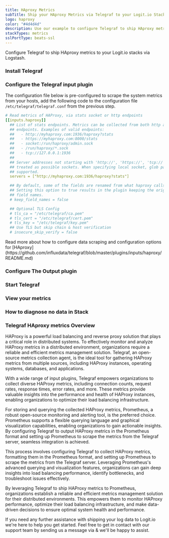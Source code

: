 ```yaml
---
title: HAproxy Metrics
subTitle: Ship your HAproxy Metrics via Telegraf to your Logit.io Stack
logo: haproxy
color: "#4d4d4d"
description: Use our example to configure Telegraf to ship HAproxy metrics to your Logit.io stacks. Configure Telegraf to send HAproxy metrics to Logstash or Elastic.
stackTypes: metrics
sslPortType: beats-ssl
---
```


Configure Telegraf to ship HAproxy metrics to your Logit.io stacks via Logstash.

<Steps>

  ### Install Telegraf

  <InstallTelegraf />

  ### Configure the Telegraf input plugin

  The configuration file below is pre-configured to scrape the system metrics from your hosts, add the following code to the configuration file `/etc/telegraf/telegraf.conf` from the previous step.

  ```yaml copy
  # Read metrics of HAProxy, via stats socket or http endpoints
  [[inputs.haproxy]]
    ## List of stats endpoints. Metrics can be collected from both http and socket
    ## endpoints. Examples of valid endpoints:
    ##   - http://myhaproxy.com:1936/haproxy?stats
    ##   - https://myhaproxy.com:8000/stats
    ##   - socket:/run/haproxy/admin.sock
    ##   - /run/haproxy/*.sock
    ##   - tcp://127.0.0.1:1936
    ##
    ## Server addresses not starting with 'http://', 'https://', 'tcp://' will be
    ## treated as possible sockets. When specifying local socket, glob patterns are
    ## supported.
    servers = ["http://myhaproxy.com:1936/haproxy?stats"]

    ## By default, some of the fields are renamed from what haproxy calls them.
    ## Setting this option to true results in the plugin keeping the original
    ## field names.
    # keep_field_names = false

    ## Optional TLS Config
    # tls_ca = "/etc/telegraf/ca.pem"
    # tls_cert = "/etc/telegraf/cert.pem"
    # tls_key = "/etc/telegraf/key.pem"
    ## Use TLS but skip chain & host verification
    # insecure_skip_verify = false
  ```

  <Callout type="info">
    Read more about how to configure data scraping and configuration options for [HAproxy](https://github.com/influxdata/telegraf/blob/master/plugins/inputs/haproxy/README.md)
  </Callout>

  ### Configure The Output plugin

  <TelegrafOutputPlugin />

  ### Start Telegraf

  <StartTelegraf />

  ### View your metrics
  <LaunchStack source="HAproxy_Metrics_via_Telegraf" utmMedium="metrics" utmCampaign="telegraf-HAproxy-metrics" />

  ### How to diagnose no data in Stack

  <DiagnoseNoData />

</Steps>

### Telegraf HAproxy metrics Overview

HAProxy is a powerful load balancing and reverse proxy solution that plays a critical role in distributed systems. To effectively monitor and 
analyze HAProxy metrics in a distributed environment, organizations require a reliable and efficient metrics management solution. Telegraf, an 
open-source metrics collection agent, is the ideal tool for gathering HAProxy metrics from multiple sources, including HAProxy instances, 
operating systems, databases, and applications.

With a wide range of input plugins, Telegraf empowers organizations to collect diverse HAProxy metrics, including connection counts, request 
rates, response times, error rates, and more. These metrics provide valuable insights into the performance and health of HAProxy instances, 
enabling organizations to optimize their load balancing infrastructure.

For storing and querying the collected HAProxy metrics, Prometheus, a robust open-source monitoring and alerting tool, is the preferred choice. 
Prometheus supports a flexible querying language and graphical visualization capabilities, enabling organizations to gain actionable insights. 
By configuring Telegraf to output HAProxy metrics in the Prometheus format and setting up Prometheus to scrape the metrics from the Telegraf 
server, seamless integration is achieved.

This process involves configuring Telegraf to collect HAProxy metrics, formatting them in the Prometheus format, and setting up Prometheus to 
scrape the metrics from the Telegraf server. Leveraging Prometheus's advanced querying and visualization features, organizations can gain deep 
insights into load balancing performance, identify bottlenecks, and troubleshoot issues effectively.

By leveraging Telegraf to ship HAProxy metrics to Prometheus, organizations establish a reliable and efficient metrics management solution for 
their distributed environments. This empowers them to monitor HAProxy performance, optimize their load balancing infrastructure, and make 
data-driven decisions to ensure optimal system health and performance.

If you need any further assistance with shipping your log data to Logit.io we're here to help you get started. Feel free to get in contact with 
our support team by sending us a message via <IntercomButton text="live chat" /> & we'll be happy to assist.
